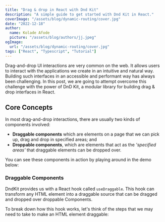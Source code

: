 ```yaml
---
title: "Drag & drop in React with Dnd Kit"
description: "A simple guide to get started with Dnd Kit in React."
coverImage: "/assets/blog/dynamic-routing/cover.jpg"
date: "2022-12-18"
author:
  name: Kolade Afode
  picture: "/assets/blog/authors/jj.jpeg"
ogImage:
  url: "/assets/blog/dynamic-routing/cover.jpg"
tags: ["React", "Typescript", "Tutorial"]
---
```


Drag-and-drop UI interactions are very common on the web. It allows users to interact with the applications we create in an intuitive and natural way. Building such interfaces in an accessible and performant way has always been challenging. In this post, we are going to attempt overcome this challenge with the power of DnD Kit, a modular library for building drag & drop interfaces in React.

## Core Concepts

In most drag-and-drop interactions, there are usually two kinds of components involved:

- **Draggable components** which are elements on a page that we can pick up, drag and drop in specified areas; and
- **Droppable components**, which are elements that act as the _'specified areas'_ that draggable elements can be dropped over.

You can see these components in action by playing around in the demo below:

<DraggableAndDroppable />

### Draggable Components

DndKit provides us with a React hook called `useDraggable`. This hook can transform any HTML element into a draggable source that can be dragged and dropped over droppable Components.

To break down how this hook works, let's think of the steps that we may need to take to make an HTML element draggable:
